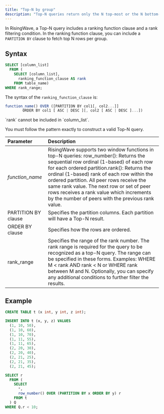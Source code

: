```yaml
---
title: "Top-N by group"
description: "Top-N queries return only the N top-most or the N bottom-most records from a table or view based on a condition."
---
```


In RisingWave, a Top-N query includes a ranking function clause and a rank filtering condition. In the ranking function clause, you can include a `PARTITION BY` clause to fetch top N rows per group.

## Syntax

```sql
SELECT [column_list]
  FROM (
    SELECT [column_list],
      ranking_function_clause AS rank
    FROM table_name)
WHERE rank_range;
```

The syntax of the `ranking_function_clause` is:

```js
function_name() OVER ([PARTITION BY col1[, col2...]]
        ORDER BY col1 [ ASC | DESC ][, col2 [ ASC | DESC ]...])
```

<Note>
`rank` cannot be included in `column_list`.

</Note>
<Note>


You must follow the pattern exactly to construct a valid Top-N query.
</Note>

| Parameter           | Description                                                                                                                                                                                                                                                                                                                                                                                                                |
| :------------------ | :------------------------------------------------------------------------------------------------------------------------------------------------------------------------------------------------------------------------------------------------------------------------------------------------------------------------------------------------------------------------------------------------------------------------- |
| _function\_name_    | RisingWave supports two window functions in top-N queries: row\_number(): Returns the sequential row ordinal (1-based) of each row for each ordered partition.rank(): Returns the ordinal (1-based) rank of each row within the ordered partition. All peer rows receive the same rank value. The next row or set of peer rows receives a rank value which increments by the number of peers with the previous rank value. |
| PARTITION BY clause | Specifies the partition columns. Each partition will have a Top-N result.                                                                                                                                                                                                                                                                                                                                                  |
| ORDER BY clause     | Specifies how the rows are ordered.                                                                                                                                                                                                                                                                                                                                                                                        |
| rank\_range         | Specifies the range of the rank number. The rank range is required for the query to be recognized as a top-N query. The range can be specified in these forms. Examples: WHERE M < rank AND rank < N or WHERE rank between M and N. Optionally, you can specify any additional conditions to further filter the results.                                                                                                   |

## Example

```sql Create a table
CREATE TABLE t (x int, y int, z int);
```

```sql Insert data
INSERT INTO t (x, y, z) VALUES
  (1, 10, 50),
  (1, 10, 60),
  (1, 10, 70),
  (1, 11, 55),
  (1, 11, 65),
  (2, 20, 30),
  (2, 20, 40),
  (2, 21, 25),
  (2, 21, 35),
  (2, 21, 45);

```

```sql Run a top-N query
SELECT r
  FROM (
    SELECT
      *,
      row_number() OVER (PARTITION BY x ORDER BY y) r
    FROM t
  ) Q
WHERE Q.r < 10;
```
